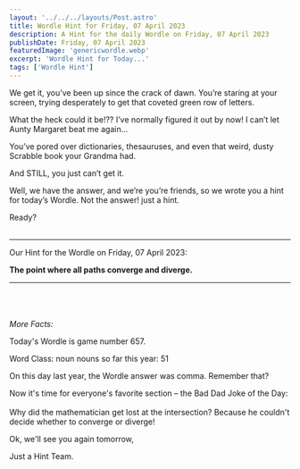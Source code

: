 ```yaml
---
layout: '../../../layouts/Post.astro'
title: Wordle Hint for Friday, 07 April 2023
description: A Hint for the daily Wordle on Friday, 07 April 2023
publishDate: Friday, 07 April 2023
featuredImage: 'genericwordle.webp'
excerpt: 'Wordle Hint for Today...'
tags: ['Wordle Hint']
---
```


We get it, you’ve been up since the crack of dawn. You’re staring at your screen, trying desperately to get that coveted green row of letters. 

What the heck could it be!??
I’ve normally figured it out by now!
I can’t let Aunty Margaret beat me again… 

You’ve pored over dictionaries, thesauruses, and even that weird, dusty Scrabble book your Grandma had.

And STILL, you just can’t get it. 

Well, we have the answer, and we’re you’re friends, so we wrote you a hint for today’s Wordle.
Not the answer! just a hint. 

Ready?<br /><br />

----

Our Hint for the Wordle on Friday, 07 April 2023:

**The point where all paths converge and diverge.** 


----

<br /><br /><br />*More Facts:*

Today's Wordle is game number 657.

Word Class: noun nouns so far this year: 51 

On this day last year, the Wordle answer was comma. Remember that? 

Now it's time for everyone's favorite section – the Bad Dad Joke of the Day:<br /><br />Why did the mathematician get lost at the intersection? Because he couldn't decide whether to converge or diverge! 

Ok, we'll see you again tomorrow, 

Just a Hint Team.